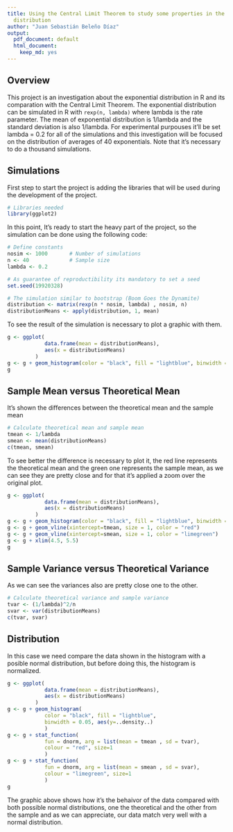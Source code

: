```yaml
---
title: Using the Central Limit Theorem to study some properties in the exponential
  distribution
author: "Juan Sebastián Beleño Díaz"
output:
  pdf_document: default
  html_document:
    keep_md: yes
---
```

## Overview

This project is an investigation about the exponential distribution in R and
its comparation with the Central Limit Theorem. The exponential distribution 
can be simulated in R with `rexp(n, lambda)` where lambda is the rate parameter.
The mean of exponential distribution is 1/lambda and the standard deviation is 
also 1/lambda. For experimental purpouses it'll be set lambda = 0.2 for all of
the simulations and this investigation will be focused on the distribution of 
averages of 40 exponentials. Note that it's necessary to do a thousand simulations.

## Simulations
First step to start the project is adding the libraries that will be used
during the development of the project.

```r
# Libraries needed
library(ggplot2)
```

In this point, It's ready to start the heavy part of the project, so the simulation
can be done using the following code:

```r
# Define constants
nosim <- 1000       # Number of simulations
n <- 40             # Sample size
lambda <- 0.2

# As guarantee of reproductibility its mandatory to set a seed
set.seed(19920328)

# The simulation similar to bootstrap (Boom Goes the Dynamite)
distribution <- matrix(rexp(n * nosim, lambda) , nosim, n)
distributionMeans <- apply(distribution, 1, mean)
```

To see the result of the simulation is necessary to plot a graphic with them.

```r
g <- ggplot(
            data.frame(mean = distributionMeans),
            aes(x = distributionMeans)
         )
g <- g + geom_histogram(color = "black", fill = "lightblue", binwidth = 0.05)
g
```

## Sample Mean versus Theoretical Mean

It's shown the differences between the theoretical mean and the sample mean

```r
# Calculate theoretical mean and sample mean
tmean <- 1/lambda
smean <- mean(distributionMeans)
c(tmean, smean)
```

To see better the difference is necessary to plot it, the red line represents
the theoretical mean and the green one represents the sample mean, as we can 
see they are pretty close and for that it's applied a zoom over the original
plot.

```r
g <- ggplot(
            data.frame(mean = distributionMeans),
            aes(x = distributionMeans)
         )
g <- g + geom_histogram(color = "black", fill = "lightblue", binwidth = 0.05)
g <- g + geom_vline(xintercept=tmean, size = 1, color = "red")
g <- g + geom_vline(xintercept=smean, size = 1, color = "limegreen")
g <- g + xlim(4.5, 5.5)
g
```

## Sample Variance versus Theoretical Variance

As we can see the variances also are pretty close one to the other.
```r
# Calculate theoretical variance and sample variance
tvar <- (1/lambda)^2/n
svar <- var(distributionMeans)
c(tvar, svar)
```

## Distribution

In this case we need compare the data shown in the histogram with a 
posible normal distribution, but before doing this, the histogram is 
normalized.
```r
g <- ggplot(
            data.frame(mean = distributionMeans),
            aes(x = distributionMeans)
         )
g <- g + geom_histogram(
            color = "black", fill = "lightblue", 
            binwidth = 0.05, aes(y=..density..) 
            )
g <- g + stat_function(
            fun = dnorm, arg = list(mean = tmean , sd = tvar), 
            colour = "red", size=1
            )
g <- g + stat_function(
            fun = dnorm, arg = list(mean = smean , sd = svar), 
            colour = "limegreen", size=1
            )
g
```

The graphic above shows how it's the behaivor of the data compared with
both possible normal distributions, one the theoretical and the other
from the sample and as we can appreciate, our data match very well with
a normal distribution.
